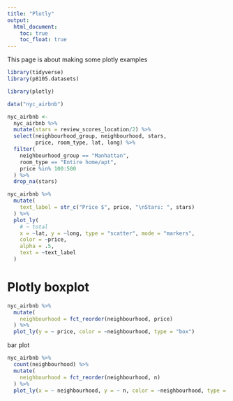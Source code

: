 ```yaml
---
title: "Plotly"
output: 
  html_document:
    toc: true
    toc_float: true
---
```


This page is about making some plotly examples

```r
library(tidyverse)
library(p8105.datasets)

library(plotly)
```

```r
data("nyc_airbnb")

nyc_airbnb <-
  nyc_airbnb %>%
  mutate(stars = review_scores_location/2) %>%
  select(neighbourhood_group, neighbourhood, stars, 
         price, room_type, lat, long) %>%
  filter(
    neighbourhood_group == "Manhattan",
    room_type == "Entire home/apt",
    price %in% 100:500
  ) %>%
  drop_na(stars)
```

```r
nyc_airbnb %>%
  mutate(
    text_label = str_c("Price $", price, "\nStars: ", stars)
  ) %>%
  plot_ly(
    # ~ total
    x = ~lat, y = ~long, type = "scatter", mode = "markers",
    color = ~price,
    alpha = .5,
    text = ~text_label
  )
```

# Plotly boxplot

```r
nyc_airbnb %>%
  mutate(
    neighbourhood = fct_reorder(neighbourhood, price)
  ) %>%
  plot_ly(y = ~ price, color = ~neighbourhood, type = "box")
```
bar plot

```r
nyc_airbnb %>%
  count(neighbourhood) %>%
  mutate(
    neighbourhood = fct_reorder(neighbourhood, n)
  ) %>%
  plot_ly(x = ~ neighbourhood, y = ~ n, color = ~neighbourhood, type = "bar")
```




